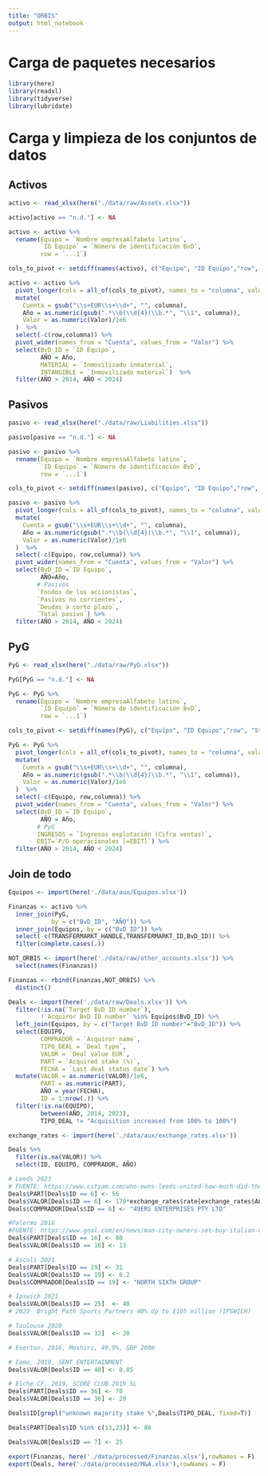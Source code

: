 ```yaml
---
title: "ORBIS"
output: html_notebook
---
```


# Carga de paquetes necesarios
```r
library(here)
library(readxl)
library(tidyverse)
library(lubridate)
```

# Carga y limpieza de los conjuntos de datos
## Activos
```r
activo <- read_xlsx(here("./data/raw/Assets.xlsx"))

activo[activo == "n.d."] <- NA

activo <- activo %>%
  rename(Equipo = `Nombre empresaAlfabeto latino`,
         `ID Equipo` = `Número de identificación BvD`,
         row = `...1`) 

cols_to_pivot <- setdiff(names(activo), c("Equipo", "ID Equipo","row", "Standardized country"))

activo <- activo %>%
  pivot_longer(cols = all_of(cols_to_pivot), names_to = "columna", values_to = "Valor") %>%
  mutate(
    Cuenta = gsub("\\s+EUR\\s+\\d+", "", columna),
    Año = as.numeric(gsub(".*\\b(\\d{4})\\b.*", "\\1", columna)),
    Valor = as.numeric(Valor)/1e6
  )  %>%
  select(-c(row,columna)) %>%
  pivot_wider(names_from = "Cuenta", values_from = "Valor") %>%
  select(BvD_ID = `ID Equipo`,
         AÑO = Año,
         MATERIAL = `Inmovilizado inmaterial`,
         INTANGIBLE = `Inmovilizado material`)  %>%
  filter(AÑO > 2014, AÑO < 2024)
```

## Pasivos
```r
pasivo <- read_xlsx(here("./data/raw/Liabilities.xlsx"))

pasivo[pasivo == "n.d."] <- NA

pasivo <- pasivo %>%
  rename(Equipo = `Nombre empresaAlfabeto latino`,
         `ID Equipo` = `Número de identificación BvD`,
         row = `...1`) 

cols_to_pivot <- setdiff(names(pasivo), c("Equipo", "ID Equipo","row", "Standardized country"))

pasivo <- pasivo %>%
  pivot_longer(cols = all_of(cols_to_pivot), names_to = "columna", values_to = "Valor") %>%
  mutate(
    Cuenta = gsub("\\s+EUR\\s+\\d+", "", columna),
    Año = as.numeric(gsub(".*\\b(\\d{4})\\b.*", "\\1", columna)),
    Valor = as.numeric(Valor)/1e6
  )  %>%
  select(-c(Equipo, row,columna)) %>%
  pivot_wider(names_from = "Cuenta", values_from = "Valor") %>%
  select(BvD_ID =`ID Equipo`,
         AÑO=Año,
        # Pasivos
        `Fondos de los accionistas`, 
        `Pasivos no corrientes`,
        `Deudas a corto plazo`,
        `Total pasivo`) %>%
  filter(AÑO > 2014, AÑO < 2024)
```

## PyG
```r
PyG <- read_xlsx(here("./data/raw/PyG.xlsx"))

PyG[PyG == "n.d."] <- NA

PyG <- PyG %>%
  rename(Equipo = `Nombre empresaAlfabeto latino`,
         `ID Equipo` = `Número de identificación BvD`,
         row = `...1`) 

cols_to_pivot <- setdiff(names(PyG), c("Equipo", "ID Equipo","row", "Standardized country"))

PyG <- PyG %>%
  pivot_longer(cols = all_of(cols_to_pivot), names_to = "columna", values_to = "Valor") %>%
  mutate(
    Cuenta = gsub("\\s+EUR\\s+\\d+", "", columna),
    Año = as.numeric(gsub(".*\\b(\\d{4})\\b.*", "\\1", columna)),
    Valor = as.numeric(Valor)/1e6
  )  %>%
  select(-c(Equipo, row,columna)) %>%
  pivot_wider(names_from = "Cuenta", values_from = "Valor") %>%
  select(BvD_ID =`ID Equipo`,
         AÑO = Año,
        # PyG
        INGRESOS = `Ingresos explotación (Cifra ventas)`, 
        EBIT=`P/G operacionales [=EBIT]`) %>%
  filter(AÑO > 2014, AÑO < 2024)
```

## Join de todo
```r
Equipos <- import(here('./data/aux/Equipos.xlsx'))

Finanzas <- activo %>%
  inner_join(PyG,
            by = c("BvD_ID", "AÑO")) %>%
  inner_join(Equipos, by = c("BvD_ID")) %>%
  select(-c(TRANSFERMARKT_HANDLE,TRANSFERMARKT_ID,BvD_ID)) %>%
  filter(complete.cases(.))

NOT_ORBIS <- import(here('./data/raw/other_accounts.xlsx')) %>%
  select(names(Finanzas))

Finanzas <- rbind(Finanzas,NOT_ORBIS) %>%
  distinct()
```

```r
Deals <- import(here('./data/raw/Deals.xlsx')) %>%
  filter(!is.na(`Target BvD ID number`),
         !`Acquiror BvD ID number` %in% Equipos$BvD_ID) %>%
  left_join(Equipos, by = c("Target BvD ID number"="BvD_ID")) %>%
  select(EQUIPO,
         COMPRADOR = `Acquiror name`,
         TIPO_DEAL = `Deal type`,
         VALOR = `Deal value EUR`,
         PART = `Acquired stake (%)`,
         FECHA = `Last deal status date`) %>%
  mutate(VALOR = as.numeric(VALOR)/1e6,
         PART = as.numeric(PART),
         AÑO = year(FECHA),
         ID = 1:nrow(.)) %>%
  filter(!is.na(EQUIPO),
         between(AÑO, 2014, 2023),
         TIPO_DEAL != "Acquisition increased from 100% to 100%")

exchange_rates <- import(here('./data/aux/exchange_rates.xlsx'))

Deals %>%
  filter(is.na(VALOR)) %>%
  select(ID, EQUIPO, COMPRADOR, AÑO)

# Leeds 2023
# FUENTE: https://www.cityam.com/who-owns-leeds-united-how-much-did-the-49ers-group-pay-andrea-radrizzani-in-2023/
Deals$PART[Deals$ID == 6] <- 56
Deals$VALOR[Deals$ID == 6] <- 170*exchange_rates$rate[exchange_rates$Año == 2018]
Deals$COMPRADOR[Deals$ID == 6] <- "49ERS ENTERPRISES PTY LTD"

#Palermo 2016
#FUENTE: https://www.goal.com/en/news/man-city-owners-set-buy-italian-club-palermo-eur13m-takeover/bltd77f0ea0764de0f7
Deals$PART[Deals$ID == 16] <- 80
Deals$VALOR[Deals$ID == 16] <- 13

# Ascoli 2021
Deals$PART[Deals$ID == 19] <- 31
Deals$VALOR[Deals$ID == 19] <- 6.2
Deals$COMPRADOR[Deals$ID == 19] <- "NORTH SIXTH GROUP"

# Ipswich 2021
Deals$VALOR[Deals$ID == 25]  <- 40
# 2023	Bright Path Sports Partners	40%	Up to £105 million (IPSWICH)

# Toulouse 2020
Deals$VALOR[Deals$ID == 32]  <- 20

# Everton, 2016, Moshiri, 49,9%, GBP 200m

# Como, 2019, SENT ENTERTAINMENT
Deals$VALOR[Deals$ID == 40] <- 0.85

# Elche CF, 2019, SCORE CLUB 2019 SL
Deals$PART[Deals$ID == 36] <- 70
Deals$VALOR[Deals$ID == 36] <- 20

Deals$ID[grepl("unknown majority stake %",Deals$TIPO_DEAL, fixed=T)]

Deals$PART[Deals$ID %in% c(13,23)] <- 80

Deals$VALOR[Deals$ID == 7] <- 25
```

```r
export(Finanzas, here('./data/processed/Finanzas.xlsx'),rowNames = F)
export(Deals, here('./data/processed/M&A.xlsx'),rowNames = F)
```

